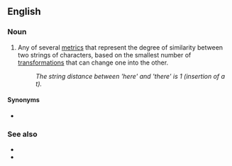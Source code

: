 ==English==

===Noun===
{{en-noun}}

# {{lb|en|computer science}} Any of several [[metric]]s that represent the degree of similarity between two strings of characters, based on the smallest number of [[transformation]]s that can change one into the other.
#: ''The string distance between 'here' and 'there' is 1 (insertion of a t).''

====Synonyms====
* {{l|en|edit distance}}

===See also===
* {{l|en|Hamming distance}}
* {{l|en|Levenshtein distance}}